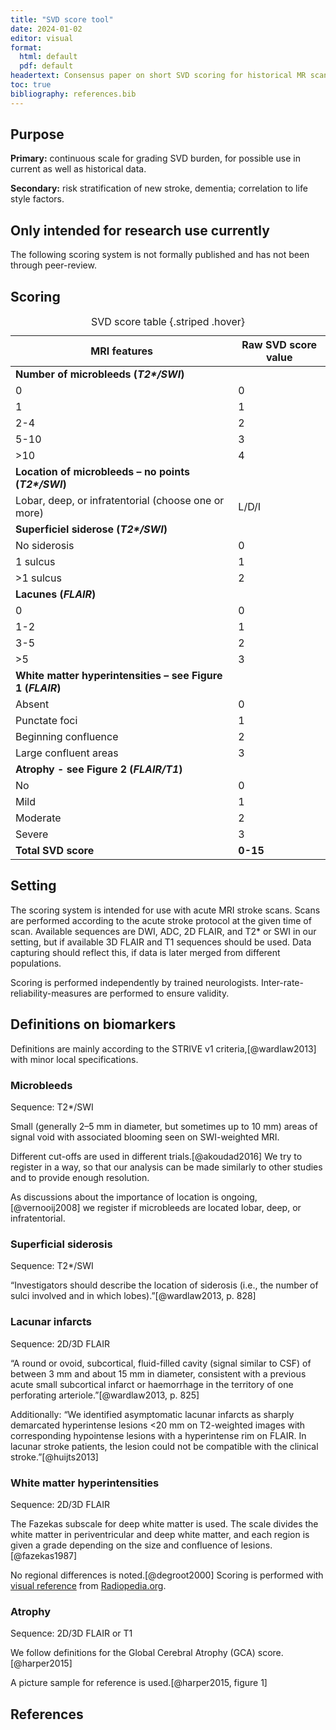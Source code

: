 ```yaml
---
title: "SVD score tool"
date: 2024-01-02
editor: visual
format: 
  html: default
  pdf: default
headertext: Consensus paper on short SVD scoring for historical MR scans
toc: true
bibliography: references.bib
---
```


## Purpose

**Primary:** continuous scale for grading SVD burden, for possible use
in current as well as historical data.

**Secondary:** risk stratification of new stroke, dementia; correlation
to life style factors.

::: callout-caution
## Only intended for research use currently

The following scoring system is not formally published and has not been
through peer-review.
:::

## Scoring

| **MRI features**                                            | **Raw SVD score value** |
|-------------------------------------------------------------|-------------------------|
| **Number of microbleeds (*T2\*/SWI*)**                      |                         |
| 0                                                           | 0                       |
| 1                                                           | 1                       |
| 2-4                                                         | 2                       |
| 5-10                                                        | 3                       |
| \>10                                                        | 4                       |
| **Location of microbleeds -- no points (*T2\*/SWI*)**       |                         |
| Lobar, deep, or infratentorial (choose one or more)         | L/D/I                   |
| **Superficiel siderose (*T2\*/SWI*)**                       |                         |
| No siderosis                                                | 0                       |
| 1 sulcus                                                    | 1                       |
| \>1 sulcus                                                  | 2                       |
| **Lacunes (*FLAIR*)**                                       |                         |
| 0                                                           | 0                       |
| 1-2                                                         | 1                       |
| 3-5                                                         | 2                       |
| \>5                                                         | 3                       |
| **White matter hyperintensities -- see Figure 1 (*FLAIR*)** |                         |
| Absent                                                      | 0                       |
| Punctate foci                                               | 1                       |
| Beginning confluence                                        | 2                       |
| Large confluent areas                                       | 3                       |
| **Atrophy - see Figure 2 (*FLAIR/T1*)**                     |                         |
| No                                                          | 0                       |
| Mild                                                        | 1                       |
| Moderate                                                    | 2                       |
| Severe                                                      | 3                       |
| **Total SVD score**                                         | **0-15**                |

: SVD score table {.striped .hover}

## Setting

The scoring system is intended for use with acute MRI stroke scans.
Scans are performed according to the acute stroke protocol at the given
time of scan. Available sequences are DWI, ADC, 2D FLAIR, and T2\* or
SWI in our setting, but if available 3D FLAIR and T1 sequences should be
used. Data capturing should reflect this, if data is later merged from
different populations.

Scoring is performed independently by trained neurologists.
Inter-rate-reliability-measures are performed to ensure validity.

## Definitions on biomarkers

Definitions are mainly according to the STRIVE v1
criteria,[@wardlaw2013] with minor local specifications.

### Microbleeds

Sequence: T2\*/SWI

Small (generally 2--5 mm in diameter, but sometimes up to 10 mm) areas
of signal void with associated blooming seen on SWI-weighted MRI.

Different cut-offs are used in different trials.[@akoudad2016] We try to
register in a way, so that our analysis can be made similarly to other
studies and to provide enough resolution.

As discussions about the importance of location is
ongoing,[@vernooij2008] we register if microbleeds are located lobar,
deep, or infratentorial.

### Superficial siderosis

Sequence: T2\*/SWI

"Investigators should describe the location of siderosis (i.e., the
number of sulci involved and in which lobes)."[@wardlaw2013, p. 828]

### Lacunar infarcts

Sequence: 2D/3D FLAIR

"A round or ovoid, subcortical, fluid-filled cavity (signal similar to
CSF) of between 3 mm and about 15 mm in diameter, consistent with a
previous acute small subcortical infarct or haemorrhage in the territory
of one perforating arteriole."[@wardlaw2013, p. 825]

Additionally: "We identified asymptomatic lacunar infarcts as sharply
demarcated hyperintense lesions \<20 mm on T2-weighted images with
corresponding hypointense lesions with a hyperintense rim on FLAIR. In
lacunar stroke patients, the lesion could not be compatible with the
clinical stroke."[@huijts2013]

### White matter hyperintensities

Sequence: 2D/3D FLAIR

The Fazekas subscale for deep white matter is used. The scale divides
the white matter in periventricular and deep white matter, and each
region is given a grade depending on the size and confluence of
lesions.[@fazekas1987]

No regional differences is noted.[@degroot2000] Scoring is performed
with [visual
reference](https://radiopaedia.org/cases/fazekas-scale-for-white-matter-lesions?lang=us)
from [Radiopedia.org](https://radiopaedia.org/).

### Atrophy

Sequence: 2D/3D FLAIR or T1

We follow definitions for the Global Cerebral Atrophy (GCA)
score.[@harper2015]

A picture sample for reference is used.[@harper2015, figure 1]

## References

::: {#refs}
:::
